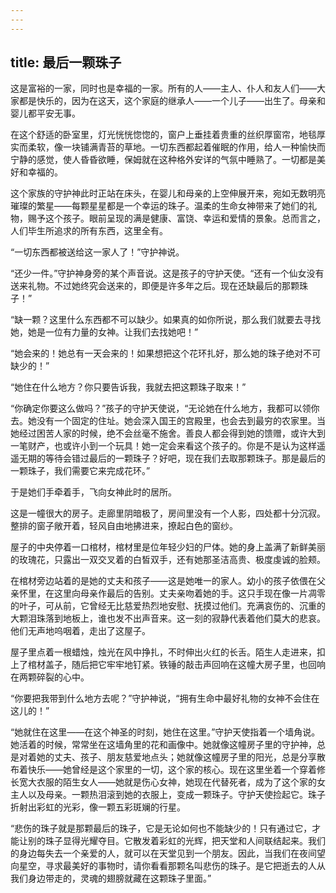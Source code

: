 ```yaml
---
---
---
```

title: 最后一颗珠子
---



这是富裕的一家，同时也是幸福的一家。所有的人——主人、仆人和友人们——大家都是快乐的，因为在这天，这个家庭的继承人——一个儿子——出生了。母亲和婴儿都平安无事。

在这个舒适的卧室里，灯光恍恍惚惚的，窗户上垂挂着贵重的丝织厚窗帘，地毯厚实而柔软，像一块铺满青苔的草地。一切东西都起着催眠的作用，给人一种愉快而宁静的感觉，使人昏昏欲睡，保姆就在这种格外安详的气氛中睡熟了。一切都是美好和幸福的。

这个家族的守护神此时正站在床头，在婴儿和母亲的上空伸展开来，宛如无数明亮璀璨的繁星——每颗星星都是一个幸运的珠子。温柔的生命女神带来了她们的礼物，赐予这个孩子。眼前呈现的满是健康、富饶、幸运和爱情的景象。总而言之，人们毕生所追求的所有东西，这里全有。

“一切东西都被送给这一家人了！”守护神说。

“还少一件。”守护神身旁的某个声音说。这是孩子的守护天使。“还有一个仙女没有送来礼物。不过她终究会送来的，即便是许多年之后。现在还缺最后的那颗珠子！”

“缺一颗？这里什么东西都不可以缺少。如果真的如你所说，那么我们就要去寻找她，她是一位有力量的女神。让我们去找她吧！”

“她会来的！她总有一天会来的！如果想把这个花环扎好，那么她的珠子绝对不可缺少的！”

“她住在什么地方？你只要告诉我，我就去把这颗珠子取来！”

“你确定你要这么做吗？”孩子的守护天使说，“无论她在什么地方，我都可以领你去。她没有一个固定的住址。她会深入国王的宫殿里，也会去到最穷的农家里。当她经过困苦人家的时候，绝不会丝毫不施舍。善良人都会得到她的馈赠，或许大到一笔财产，也或许小到一个玩具！她一定会来看这个孩子的。你是不是认为这样遥遥无期的等待会错过最后的一颗珠子？好吧，现在我们去取那颗珠子。那是最后的一颗珠子，我们需要它来完成花环。”

于是她们手牵着手，飞向女神此时的居所。

这是一幢很大的房子。走廊里阴暗极了，房间里没有一个人影，四处都十分沉寂。整排的窗子敞开着，轻风自由地拂进来，撩起白色的窗纱。

屋子的中央停着一口棺材，棺材里是位年轻少妇的尸体。她的身上盖满了新鲜美丽的玫瑰花，只露出一双交叉着的白皙双手，还有她那圣洁高贵、极度虔诚的脸颊。

在棺材旁边站着的是她的丈夫和孩子——这是她唯一的家人。幼小的孩子依偎在父亲怀里，在这里向母亲作最后的告别。丈夫亲吻着她的手。这只手现在像一片凋零的叶子，可从前，它曾经无比慈爱热烈地安慰、抚摸过他们。充满哀伤的、沉重的大颗泪珠落到地板上，谁也发不出声音来。这一刻的寂静代表着他们莫大的悲哀。他们无声地呜咽着，走出了这屋子。

屋子里点着一根蜡烛，烛光在风中挣扎，不时伸出火红的长舌。陌生人走进来，扣上了棺材盖子，随后把它牢牢地钉紧。铁锤的敲击声回响在这幢大房子里，也回响在两颗碎裂的心中。

“你要把我带到什么地方去呢？”守护神说，“拥有生命中最好礼物的女神不会住在这儿的！”

“她就住在这里——在这个神圣的时刻，她住在这里。”守护天使指着一个墙角说。她活着的时候，常常坐在这墙角里的花和画像中。她就像这幢房子里的守护神，总是对着她的丈夫、孩子、朋友慈爱地点头；她就像这幢房子里的阳光，总是分享散布着快乐——她曾经是这个家里的一切，这个家的核心。现在这里坐着一个穿着修长宽大衣服的陌生女人——她就是伤心女神，她现在代替死者，成为了这个家的女主人以及母亲。一颗热泪滚到她的衣服上，变成一颗珠子。守护天使捡起它。珠子折射出彩虹的光彩，像一颗五彩斑斓的行星。

“悲伤的珠子就是那颗最后的珠子，它是无论如何也不能缺少的！只有通过它，才能让别的珠子显得光耀夺目。它散发着彩虹的光辉，把天堂和人间联结起来。我们的身边每失去一个亲爱的人，就可以在天堂见到一个朋友。因此，当我们在夜间望向星空，寻求最美好的事物时，请你看看那颗名叫悲伤的珠子。是它把逝去的人从我们身边带走的，灵魂的翅膀就藏在这颗珠子里面。”
